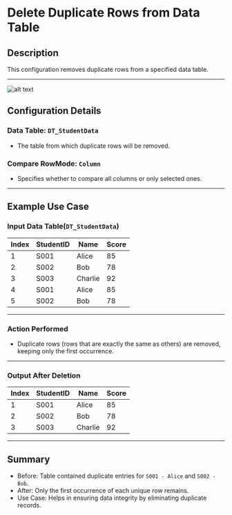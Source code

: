 # Delete Duplicate Rows from Data Table

## Description

This configuration removes duplicate rows from a specified data table.

---

![alt text](../../../assets/datatable/delete-duplicate-rows-from-data-table.png)

## Configuration Details

### Data Table: `DT_StudentData`
- The table from which duplicate rows will be removed.

### Compare RowMode: `Column`
- Specifies whether to compare all columns or only selected ones.
---

## Example Use Case

### Input Data Table(`DT_StudentData`)

| Index | StudentID | Name    | Score |
|-------|----------|---------|------|
| 1     | S001     | Alice   | 85   |
| 2     | S002     | Bob     | 78   |
| 3     | S003     | Charlie | 92   |
| 4     | S001     | Alice   | 85   |
| 5     | S002     | Bob     | 78   |

---

### Action Performed

- Duplicate rows (rows that are exactly the same as others) are removed, keeping only the first occurrence.

---

### Output After Deletion

| Index | StudentID | Name    | Score |
|-------|----------|---------|------|
| 1     | S001     | Alice   | 85   |
| 2     | S002     | Bob     | 78   |
| 3     | S003     | Charlie | 92   |

---

## Summary

- Before: Table contained duplicate entries for `S001 - Alice` and `S002 - Bob`.
- After: Only the first occurrence of each unique row remains.
- Use Case: Helps in ensuring data integrity by eliminating duplicate records.